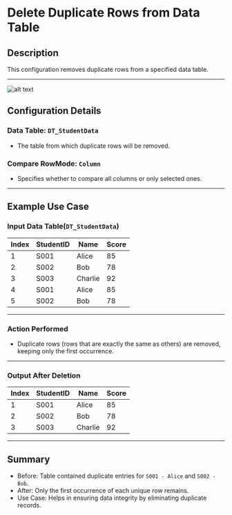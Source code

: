 # Delete Duplicate Rows from Data Table

## Description

This configuration removes duplicate rows from a specified data table.

---

![alt text](../../../assets/datatable/delete-duplicate-rows-from-data-table.png)

## Configuration Details

### Data Table: `DT_StudentData`
- The table from which duplicate rows will be removed.

### Compare RowMode: `Column`
- Specifies whether to compare all columns or only selected ones.
---

## Example Use Case

### Input Data Table(`DT_StudentData`)

| Index | StudentID | Name    | Score |
|-------|----------|---------|------|
| 1     | S001     | Alice   | 85   |
| 2     | S002     | Bob     | 78   |
| 3     | S003     | Charlie | 92   |
| 4     | S001     | Alice   | 85   |
| 5     | S002     | Bob     | 78   |

---

### Action Performed

- Duplicate rows (rows that are exactly the same as others) are removed, keeping only the first occurrence.

---

### Output After Deletion

| Index | StudentID | Name    | Score |
|-------|----------|---------|------|
| 1     | S001     | Alice   | 85   |
| 2     | S002     | Bob     | 78   |
| 3     | S003     | Charlie | 92   |

---

## Summary

- Before: Table contained duplicate entries for `S001 - Alice` and `S002 - Bob`.
- After: Only the first occurrence of each unique row remains.
- Use Case: Helps in ensuring data integrity by eliminating duplicate records.